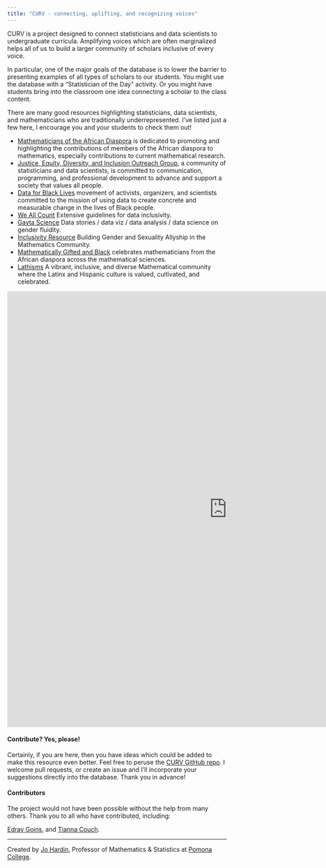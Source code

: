 ```yaml
---
title: "CURV - connecting, uplifting, and recognizing voices"
---
```



CURV is a project designed to connect statisticians and data scientists to undergraduate curricula.
Amplifying voices which are often marginalized helps all of us to build a larger community of scholars inclusive of every voice.  

In particular, one of the major goals of the database is to lower the barrier to presenting examples of all types of scholars to our students.
You might use the database with a "Statistician of the Day" activity.
Or you might have students bring into the classroom one idea connecting a scholar to the class content.

There are many good resources highlighting statisticians, data scientists, and mathematicians who are traditionally underrepresented.
I've listed just a few here, I encourage you and your students to check them out!

* <a href = "https://www.mathad.com/" target = "_blank">Mathematicians of the African Diaspora</a> is dedicated to promoting and highlighting the contributions of members of the African diaspora to mathematics, especially contributions to current mathematical research.
* <a href = "http://www.datascijedi.org/" target = "_blank">Justice, Equity, Diversity, and Inclusion Outreach Group</a>, a community of statisticians and data scientists, is committed to communication, programming, and professional development to advance and support a society that values all people. 
* <a href = "https://d4bl.org/" target = "_blank">Data for Black Lives</a> movement of activists, organizers, and scientists committed to the mission of using data to create concrete and measurable change in the lives of Black people.
* <a href = "https://weallcount.com/2021/04/16/learning-from-indigenous-ways-of-knowing/" target = "_blank">We All Count</a> Extensive guidelines for data inclusivity.
* <a href = "https://www.gaytascience.com/" target = "_blank">Gayta Science</a> Data stories / data viz / data analysis / data science on gender fluidity.
* <a href = "https://blogs.ams.org/inclusionexclusion/2020/11/16/building-gender-and-sexuality-allyship-in-the-mathematics-community/" target = "_blank">Inclusivity Resource</a> Building Gender and Sexuality Allyship in the Mathematics Community.
* <a href = "https://mathematicallygiftedandblack.com/" target = "_blank">Mathematically Gifted and Black</a> celebrates mathematicians from the African diaspora across the mathematical sciences.
* <a href = "https://www.lathisms.org/" target = "_blank">Lathisms</a> A vibrant, inclusive, and diverse Mathematical community where the Latinx and Hispanic culture is valued, cultivated, and celebrated.

:::{.column-page}
<iframe src = "https://hardin47.github.io/CURV/scholars/scholars_table.html" height="1000px" width="200%" style="border:none;"></iframe>
:::

#### Contribute? Yes, please!

Certainly, if you are here, then you have ideas which could be added to make this resource even better.
Feel free to peruse the <a href = "https://github.com/hardin47/CURV/" target = "_blank">CURV GitHub repo</a>.
I welcome pull requests, or create an issue and I'll incorporate your suggestions directly into the database.
Thank you in advance!

#### Contributors

The project would not have been possible without the help from many others.
Thank you to all who have contributed, including:

<a href = "https://www.pomona.edu/directory/people/edray-goins" target = "_blank">Edray Goins</a>, and <a href = "https://www.linkedin.com/in/tianna-couch-8a1588247/" target = "_blank">Tianna Couch</a>.

----------------------

Created by <a href = "https://hardin47.netlify.app/" target = "_blank">Jo Hardin</a>, Professor of Mathematics & Statistics at <a href = "https://www.pomona.edu/academics/departments/mathematics" target = "_blank">Pomona College</a>.   

